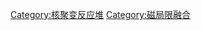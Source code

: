 {{Cat main|仿星器}}
{{Commons category|Stellarators}}

[[Category:核聚变反应堆|Category:核聚变反应堆]]
[[Category:磁局限融合|Category:磁局限融合]]